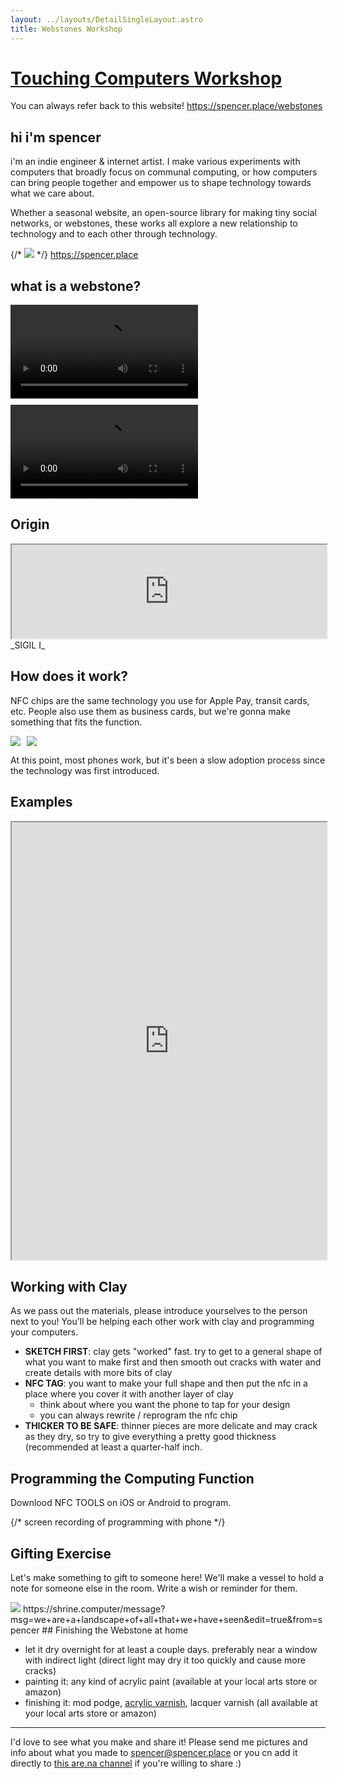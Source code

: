 ```yaml
---
layout: ../layouts/DetailSingleLayout.astro
title: Webstones Workshop
---
```


# [Touching Computers Workshop](/creation/touching-computers-creating-data-talismans)

You can always refer back to this website! https://spencer.place/webstones

## hi i'm spencer

i'm an indie engineer & internet artist. I make various experiments with computers that broadly focus on communal computing, or how computers can bring people together and empower us to shape technology towards what we care about.

Whether a seasonal website, an open-source library for making tiny social networks, or webstones, these works all explore a new relationship to technology and to each other through technology.

{/* <img src="/spencer-orange-wall.jpg" style="max-width:400px;" /> */}
https://spencer.place

## what is a webstone?

<div style="display:flex; gap:10px; flex-wrap: wrap; max-width: 100%;">
  <video controls>
    <source
      src="https://codahosted.io/docs/_ObKm8enqO/blobs/bl-NLOtkVUaYf/8a8fb4d349ae0be462605c95d61853367d1e9fe0b75b757918d7b051eb2d3e9f834cf3c27384f4decba529df66b52ae70565f31e9ab54ef38cacc62ed01343b10c357e396661db041eae7225f8699bd4678307a6297fc033ebf12d482f382d187d32d908"
      type="video/mp4"
    />
  </video>
  <video controls>
    <source
      src="https://codahosted.io/docs/_ObKm8enqO/blobs/bl-ve32oZYLBR/f754ee1067d2fd4006cca22639b9a68fe69de8c7b72033c612e986102956c444342afe2f0d3c66dda35b5272405a8979a656e1b07940f79d87803dda8c77bdebd95d9f56c35d14762ebe06f7afa236edcaf5ba8b0252d90b85e6650d9f9628da85c04d21"
      type="video/mp4"
    />
  </video>
</div>

## Origin

<iframe
  style="width:100%; max-width:800px; height: 400px; height:auto"
  src="https://player.vimeo.com/video/992246193?badge=0&amp;autopause=0&amp;player_id=0&amp;app_id=58479"
></iframe>
_SIGIL I_

## How does it work?

NFC chips are the same technology you use for Apple Pay, transit cards, etc. People also use them as business cards, but we're gonna make something that fits the function.

<div style="display:flex; gap:10px">
  <img src="https://encrypted-tbn0.gstatic.com/images?q=tbn:ANd9GcSdlCYTvCeBZfq2Whz7Sx8GgIDb4s5BMS3Kzw&s" />
  <img src="https://encrypted-tbn0.gstatic.com/images?q=tbn:ANd9GcQCdppDY8Jq8zQhBIXmaifUYKhGZHPF6Ir6Ow&s" />
</div>

At this point, most phones work, but it's been a slow adoption process since the technology was first introduced.

## Examples

<iframe
  style="width:100%; max-width:1600px;height: 700px; "
  src="https://www.are.na/spencer-chang/webstone-gallery"
></iframe>

## Working with Clay

As we pass out the materials, please introduce yourselves to the person next to you! You'll be helping each other work with clay and programming your computers.

- **SKETCH FIRST**: clay gets "worked" fast. try to get to a general shape of what you want to make first and then smooth out cracks with water and create details with more bits of clay
- **NFC TAG**: you want to make your full shape and then put the nfc in a place where you cover it with another layer of clay
  - think about where you want the phone to tap for your design
  - you can always rewrite / reprogram the nfc chip
- **THICKER TO BE SAFE**: thinner pieces are more delicate and may crack as they dry, so try to give everything a pretty good thickness (recommended at least a quarter-half inch.

## Programming the Computing Function

Downlood NFC TOOLS on iOS or Android to program.

{/* screen recording of programming with phone */}

## Gifting Exercise

Let's make something to gift to someone here! We'll make a vessel to hold a note for someone else in the room. Write a wish or reminder for them.

<img src="/qr-code.png" />
https://shrine.computer/message?msg=we+are+a+landscape+of+all+that+we+have+seen&edit=true&from=spencer
## Finishing the Webstone at home

- let it dry overnight for at least a couple days. preferably near a window with indirect light (direct light may dry it too quickly and cause more cracks)
- painting it: any kind of acrylic paint (available at your local arts store or amazon)
- finishing it: mod podge, <a href="https://www.amazon.de/Liquitex-5004-Professional-Medium-Firnis/dp/B000KNNJW8?source=ps-sl-shoppingads-lpcontext&psc=1&smid=A3JWKAKR8XB7XF&language=de_DE">acrylic varnish</a>, lacquer varnish (all available at your local arts store or amazon)

---

I'd love to see what you make and share it! Please send me pictures and info about what you made to spencer@spencer.place or you cn add it directly to <a href="https://www.are.na/spencer-chang/webstone-gallery">this are.na channel</a> if you're willing to share :)

